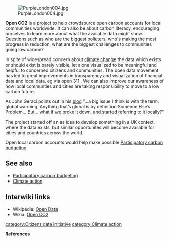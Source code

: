 [[File:PurpleLondon004.jpg|right]]

'''Open CO2''' is a project to help crowdsource open carbon accounts for local communities worldwide. It can also be about carbon literacy, encouraging ourselves to learn more about what the available data might show. Questions such as who are the biggest polluters, who's making the most progress in {{CO2}} reduction, what are the biggest challenges to communities going low carbon?

In spite of widespread concern about [[climate change]] the data which exists or should exist is barely visible, let alone visualized to be meaningful and helpful to concerned citizens and communities. The open data {{W|Open data}} movement has led to great improvements in transparency and visualization of financial data and local data, eg via open 311 {{W|3-1-1}}. We can also improve our awareness of how local communties and cities are taking responsibility to move to a low carbon future.

As John Geraci points out in his [http://johngeraci.com/blog/2011/11/please-stop-talking-about-global-warming/ blog]  "...a big issue I think is with the term: global warming. Anything that’s global is by definition Someone Else’s Problem... But... what if we broke it down, and started referring to it locally?"

The project started off an as idea to develop something in a UK context, where the data exists, but similar opportunites will become available for cities and countries across the world.

Open local carbon accounts would help make possible [[Participatory carbon budgeting]]

== See also ==
*[[Participatory carbon budgeting]]
*[[Climate action]]

== Interwiki links ==
*Wikipedia: [[wikipedia:Open Data|Open Data]]
*Wikia: [[wikia:sca21:Open CO2|Open CO2]]


{{scaendmenu}}
[[category:Citizens data initiative]]
[[category:Climate action]]


'''References'''
{{Attrib sca ref|Open CO2}}
<references/>